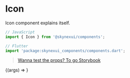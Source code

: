 

# Icon

Icon component explains itself.

```js
// JavaScript
import { Icon } from '@skynexui/components';
```
```js
// Flutter
import 'package:skynexui_components/components.dart';
```
> [Wanna test the props? To go Storybook](https://storybook.skynexui.dev/?path=/docs/components-icon--icon-component)

<ArgsTable of={Icon} />

<Canvas>
  <Story
    name="Icon Component"
    args={{ label: 'Icon Component', ...Icon.defaultProps }}
  >
    {(args) => <Icon {...args} />}
  </Story>
</Canvas>